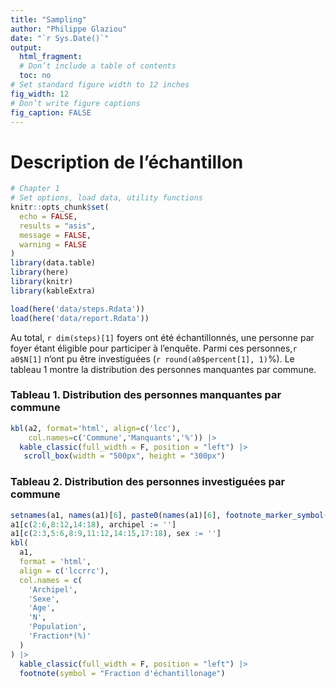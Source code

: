 ```yaml
--- 
title: "Sampling" 
author: "Philippe Glaziou" 
date: "`r Sys.Date()`" 
output:  
  html_fragment: 
  # Don’t include a table of contents 
  toc: no 
# Set standard figure width to 12 inches 
fig_width: 12 
# Don’t write figure captions 
fig_caption: FALSE 
--- 
```


# Description de l'échantillon
  
```r
# Chapter 1
# Set options, load data, utility functions 
knitr::opts_chunk$set(
  echo = FALSE,
  results = "asis",
  message = FALSE,
  warning = FALSE
)
library(data.table)
library(here)
library(knitr)
library(kableExtra)

load(here('data/steps.Rdata'))
load(here('data/report.Rdata'))

``` 

Au total, `r dim(steps)[1]` foyers ont été échantillonnés, une personne par foyer étant éligible pour participer à l'enquête. Parmi ces personnes,`r a0$N[1]` n'ont pu être investiguées (`r round(a0$percent[1], 1)`%). Le tableau 1 montre la distribution des personnes manquantes par commune.


### Tableau 1. Distribution des personnes manquantes par commune

```r
kbl(a2, format='html', align=c('lcc'), 
    col.names=c('Commune','Manquants','%')) |> 
  kable_classic(full_width = F, position = "left") |>
   scroll_box(width = "500px", height = "300px")

```


### Tableau 2. Distribution des personnes investiguées par commune

```r
setnames(a1, names(a1)[6], paste0(names(a1)[6], footnote_marker_symbol(1)))
a1[c(2:6,8:12,14:18), archipel := '']
a1[c(2:3,5:6,8:9,11:12,14:15,17:18), sex := '']
kbl(
  a1,
  format = 'html',
  align = c('lccrrc'),
  col.names = c(
    'Archipel',
    'Sexe',
    'Age',
    'N',
    'Population',
    'Fraction*(%)'
  )
) |>  
  kable_classic(full_width = F, position = "left") |>
  footnote(symbol = "Fraction d'échantillonage") 

```





